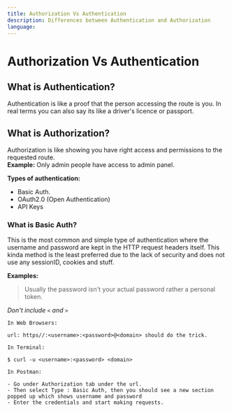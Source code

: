 ```yaml
---
title: Authorization Vs Authentication
description: Differences between Authentication and Authorization
language: 
---
```


# Authorization Vs Authentication

## What is Authentication? 

Authentication is like a proof that the person accessing the route is you. In real terms you can also say 
its like a driver's licence or passport. 

## What is Authorization?

Authorization is like showing you have right access and permissions to the requested route. <br/>
**Example:** Only admin people have access to admin panel.


**Types of authentication:** 

- Basic Auth.
- OAuth2.0 (Open Authentication)
- API Keys

### What is Basic Auth? 

This is the most common and simple type of authentication where the username and password are kept in the HTTP request headers itself.
This kinda method is the least preferred due to the lack of security and does not use any sessionID, cookies and stuff.

**Examples:**

> Usually the password isn't your actual password rather a personal token.
<p></P>

*Don't include `<` and `>`*

```
In Web Browsers:

url: https//:<username>:<password>@<domain> should do the trick.
```

<p></p>

```
In Terminal:

$ curl -u <username>:<password> <domain>
```

<p></p>

```
In Postman: 

- Go under Authorization tab under the url.
- Then select Type : Basic Auth, then you should see a new section popped up which shows username and password
- Enter the credentials and start making requests.

```
